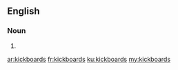 ==English==

===Noun===
{{head|en|noun plural form}}

# {{plural of|kickboard|lang=en}}

[[ar:kickboards]]
[[fr:kickboards]]
[[ku:kickboards]]
[[my:kickboards]]